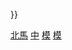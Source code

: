 {{Navbox
| name = 中國駐北馬其頓大使
| title = [[中国驻北马其顿大使列表|中國駐北馬其頓大使]]
| state = {{{state|autocollapse}}}
| listclass = hlist
| above =
| group1 = [[中华人民共和国]]駐[[北馬其頓|馬其頓共和國]][[特命全權大使|大使]]<br/>（1996年－1999年）
| list1 = [[李書元]]<small>（[[代办]]）</small>{{to}}[[许月荷]]
| group2 = [[中華民國]]駐馬其頓共和國大使<br/>（1999年－2001年）
| list2 = [[鄭博久]]<small>（代辦）</small>
| group3 = 中華人民共和國駐馬其頓共和國／[[北馬其頓|北馬其頓共和國]]大使<br/>（2001年－）
| list3 = [[张万学]]{{to}}[[董春風]]{{to}}[[崔志偉]]{{to}}[[溫振順]]{{to}}[[殷立贤]]{{to}}[[張佐 (外交官)|張佐]]
| below = 參見：{{tl|中国驻外大使}}{{.w}}{{tl|各國駐北馬其頓大使}}
}}<noinclude>
{{collapsible option}}
[[Category:中國駐外大使模板|北馬]]
[[Category:各國駐北馬其頓大使模板|中]]
[[Category:中華民國駐馬其頓大使|模]]
[[Category:中华人民共和国驻北马其顿大使|模]]
</noinclude>